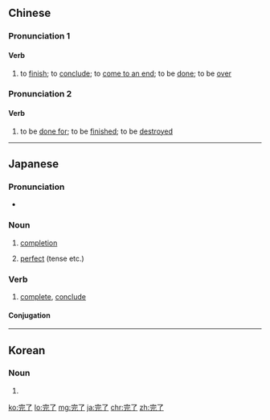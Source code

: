 ==Chinese==
{{zh-forms}}

===Pronunciation 1===
{{zh-pron
|m=wánliǎo
|cat=v
}}

====Verb====
{{zh-verb}}

# to [[finish]]; to [[conclude]]; to [[come to an end]]; to be [[done]]; to be [[over]]

===Pronunciation 2===
{{zh-pron
|m=wánle
|cat=v
}}

====Verb====
{{zh-verb}}

# to be [[done for]]; to be [[finished]]; to be [[destroyed]]

----

==Japanese==
{{ja-kanjitab|かん|りょう|yomi=on}}

===Pronunciation===
* {{ja-pron|かんりょう|yomi=o}}

===Noun===
{{ja-noun|かんりょう}}
# [[completion]]
#: {{ja-usex|充電'''完了'''|じゅうでん '''かんりょう'''|charging '''complete'''}}
# {{lb|ja|linguistics|sort=かんりょう}} [[perfect]] (tense etc.)

===Verb===
{{ja-verb-suru|tr=both|かんりょう}}
# [[complete]], [[conclude]]

====Conjugation====
{{ja-suru|かんりょう}}
----
==Korean==
{{ko-hanjatab}}

===Noun===
{{ko-noun|hj|hangeul=완료}}

# {{hanja form of|완료}}

[[ko:完了]]
[[lo:完了]]
[[mg:完了]]
[[ja:完了]]
[[chr:完了]]
[[zh:完了]]